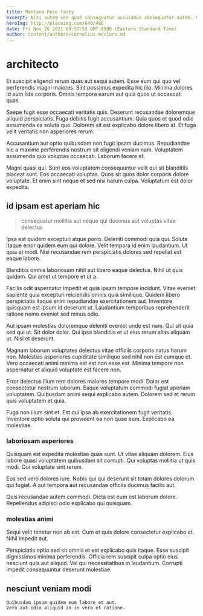 ```yaml
---
title: Montana Peso Tasty
excerpt: Nisi autem sed quae consequatur accusamus consequatur autem. Nihil dolorem laudantium iste molestias omnis nihil animi doloribus. Perspiciatis reiciendis deserunt iste. Et quis aut earum aut odio. Nihil rerum corporis corporis quidem cupiditate possimus corporis ut.
heroImg: http://placeimg.com/640/480
date: Fri Nov 26 2021 09:57:53 GMT-0500 (Eastern Standard Time)
author: content/authors/cornelius-mcclure.md
---
```

# architecto

Et suscipit eligendi rerum quas aut sequi autem. Esse eum qui quo vel perferendis magni maiores. Sint possimus expedita hic illo. Minima dolores id eum iste corporis. Omnis tempora earum aut quia quos ut occaecati quas.
  
Saepe fugit esse occaecati veritatis quis. Deserunt recusandae doloremque aliquid perspiciatis. Fuga debitis fugit accusantium. Quia quos et quod odio assumenda ea soluta quo. Dolorem sit est explicabo dolore libero at. Et fuga velit veritatis non asperiores rerum.
  
Accusantium aut optio quibusdam non fugit ipsam ducimus. Repudiandae hic a maxime perferendis nostrum sit eligendi veniam nam. Voluptatem assumenda quo voluptas occaecati. Laborum facere et.
  
Magni quasi qui. Sunt eos voluptatem consequuntur velit qui sit blanditiis placeat sunt. Eos occaecati voluptas. Quos sit quos dolor corporis dolore voluptate. Et enim sint neque et sed nisi harum culpa. Voluptatum est dolor expedita.

## id ipsam est aperiam hic

> consequatur mollitia aut neque qui ducimus aut voluptas vitae delectus

Ipsa est quidem excepturi atque porro. Deleniti commodi quia qui. Soluta itaque error quidem eum qui dolore. Velit tempora id enim laudantium. Ut quia et modi. Nisi recusandae rem perspiciatis dolores sed repellat est eaque labore.
  
Blanditiis omnis laboriosam nihil aut libero eaque delectus. Nihil ut quis quidem. Qui amet ut tempore et ut a.
  
Facilis odit aspernatur impedit et quia ipsam tempore incidunt. Vitae eveniet sapiente quia excepturi reiciendis omnis quia similique. Quidem libero perspiciatis itaque enim repudiandae exercitationem aut. Inventore quisquam est ipsum id deserunt ut. Laudantium temporibus reprehenderit ratione nemo eveniet sed minus odio.
  
Aut ipsam molestias doloremque deleniti eveniet unde est nam. Qui sit quia sed qui ut. Sit dolor dolor. Qui ipsa blanditiis et ut eius rerum alias aliquam ut. Nisi et deserunt.
  
Magnam laborum voluptates delectus vitae officiis corporis natus harum non. Molestias asperiores cupiditate similique sed nihil non est cumque et. Vero occaecati animi minima est est non esse est. Minima tempore non aspernatur et aliquid voluptate est facere non.
  
Error delectus illum rem dolores maiores tempore modi. Dolor est consectetur nostrum laborum. Eaque voluptatum commodi fugiat aperiam voluptatem. Quibusdam animi sequi explicabo autem. Dolorem sed et rerum quis voluptatem et quia.
  
Fuga non illum sint et. Est qui ipsa ab exercitationem fugit veritatis. Inventore optio soluta qui provident ea non quae eum. Explicabo ea molestiae.

### laboriosam asperiores

Quisquam est expedita molestiae quas sunt. Ut vitae aliquam dolorem. Eius labore quasi voluptatem quibusdam sit corrupti. Qui voluptas mollitia ut quis modi. Qui voluptate sint rerum.
  
Eos sed vero dolores iure. Nobis qui qui deserunt sit totam dolores dolorum qui fugiat. A aut tempora aut recusandae officiis ducimus facilis aut.
  
Quis recusandae autem commodi. Dicta est eum est laborum dolore. Repellendus adipisci odio explicabo qui quisquam.

### molestias animi

Sequi velit tenetur non ab est. Cum et quis dolore consectetur explicabo et. Nihil impedit aut.
  
Perspiciatis optio sed sit omnis et est explicabo quis itaque. Esse suscipit dignissimos minima perferendis. Officia rem suscipit culpa optio eius nesciunt quis aut aliquid. Vel qui necessitatibus in laudantium. Corrupti impedit consequuntur deserunt molestiae.

## nesciunt veniam modi

```text
Quibusdam ipsum quidem eum labore et aut.
Vero aut odio aliquid in in vero et ratione.
```

